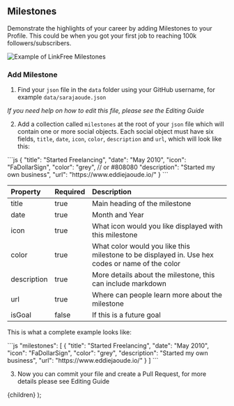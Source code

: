 
## Milestones

Demonstrate the highlights of your career by adding Milestones to your Profile. This could be when you got your first job to reaching 100k followers/subscribers.

![Example of LinkFree Milestones](https://user-images.githubusercontent.com/624760/209209651-87e4f75f-425d-4837-82d0-84030e82ae6f.png)

### Add Milestone

1. Find your `json` file in the `data` folder using your GitHub username, for example `data/sarajaoude.json`

_If you need help on how to edit this file, please see the <Link href="/docs/how-to-guides/editing">Editing Guide</Link>_

2. Add a collection called `milestones` at the root of your `json` file which will contain one or more social objects. Each social object must have six fields, `title`, `date`, `icon`, `color`, `description` and `url`, which will look like this:

<ClipboardCopy>
```js
{
    "title": "Started Freelancing",
    "date": "May 2010",
    "icon": "FaDollarSign",
    "color": "grey", // or #808080
    "description": "Started my own business",
    "url": "https://www.eddiejaoude.io/"
}
```
</ClipboardCopy>

| Property    | Required | Description                                                                                     |
| :---------- | :------- | :---------------------------------------------------------------------------------------------- |
| title       | true     | Main heading of the milestone                                                                   |
| date        | true     | Month and Year                                                                                  |
| icon        | true     | What icon would you like displayed with this milestone                                          |
| color       | true     | What color would you like this milestone to be displayed in. Use hex codes or name of the color |
| description | true     | More details about the milestone, this can include markdown                                     |
| url         | true     | Where can people learn more about the milestone                                                 |
| isGoal      | false    | If this is a future goal                                                                        |

This is what a complete example looks like:

<ClipboardCopy>
```js
"milestones": [
    {
        "title": "Started Freelancing",
        "date": "May 2010",
        "icon": "FaDollarSign",
        "color": "grey",
        "description": "Started my own business",
        "url": "https://www.eddiejaoude.io/"
    }
]
```
</ClipboardCopy>

3. Now you can commit your file and create a Pull Request, for more details please see <Link href="/docs/how-to-guides/editing">Editing Guide</Link>

  <DocsLayout title="LinkFree Milestones Documentation" section="Customising your Profile" name="Milestones" >{children}</DocsLayout>
);
